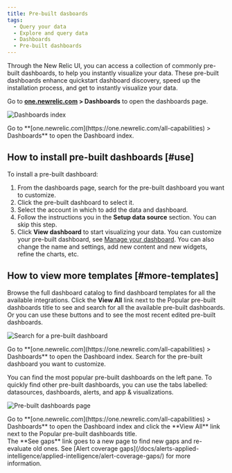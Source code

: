 ```yaml
---
title: Pre-built dasboards
tags:
  - Query your data
  - Explore and query data
  - Dashboards
  - Pre-built dashboards
---
```






Through the New Relic UI, you can access a collection of commonly pre-built dashboards, to help you instantly visualize your data. These pre-built dashboards enhance quickstart dashboard discovery, speed up the installation process, and get to instantly visualize your data.

Go to **[one.newrelic.com](https://one.newrelic.com/all-capabilities) > Dashboards** to open the dashboards page.

<img
  title="Dashboards index"
  alt="Dashboards index"
  src={dashboardsDashboardIndex}
/>

<figcaption>
  Go to **[one.newrelic.com](https://one.newrelic.com/all-capabilities) > Dashboards** to open the Dashboard index.
</figcaption>


## How to install pre-built dashboards [#use]

To install a pre-built dashboard:

1. From the dashboards page, search for the pre-built dashboard you want to customize.
2. Click the pre-built dashboard to select it.
3. Select the account in which to add the data and dashboard.
4. Follow the instructions you in the **Setup data source** section. You can skip this step.
5. Click **View dashboard** to start visualizing your data. You can customize your pre-built dashboard, see [Manage your dashboard](/docs/query-your-data/explore-query-data/dashboards/manage-your-dashboard/). You can also change the name and settings, add new content and new widgets, refine the charts, etc.


## How to view more templates [#more-templates]

Browse the full dashboard catalog to find dashboard templates for all the available integrations. Click the **View All** link next to the Popular pre-built dashboards title to see and search for all the available pre-built dashboards. Or you can use these buttons <Icon name="fe-edit-2"/> and <Icon name="fe-edit-2"/> to see the most recent edited pre-built dashboards.

<img
  title="Search for a pre-built dashboard"
  alt="Search for a pre-built dashboard"
  src={dashboardsPrebuiltSearch}
/>

<figcaption>
  Go to **[one.newrelic.com](https://one.newrelic.com/all-capabilities) > Dashboards** to open the Dashboard index. Search for the pre-built dashboard you want to customize.
</figcaption>


You can find the most popular pre-built dashboards on the left pane. To quickly find other pre-built dashboards, you can use the tabs labelled: datasources, dashboards, alerts, and app & visualizations.

<img
  title="Pre-built dashboards page"
  alt="Pre-built dashboards page"
  src={dashboardsPrebuiltViewAll}
/>

<figcaption>
  Go to **[one.newrelic.com](https://one.newrelic.com/all-capabilities) > Dashboards** to open the Dashboard index and click the **View All** link next to the Popular pre-built dashboards title.
</figcaption>


<Callout variant="tip">
  The **See gaps** link goes to a new page to find new gaps and re-evaluate old ones. See [Alert coverage gaps](/docs/alerts-applied-intelligence/applied-intelligence/alert-coverage-gaps/) for more information.
  </Callout>
